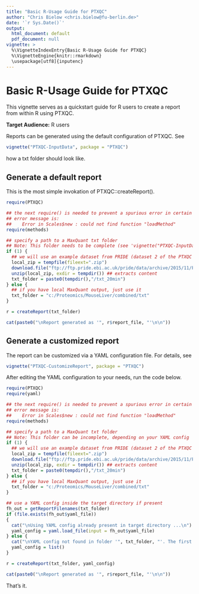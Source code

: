 ---
title: "Basic R-Usage Guide for PTXQC"
author: "Chris Bielow <chris.bielow@fu-berlin.de>"
date: '`r Sys.Date()`'
output:
  html_document: default
  pdf_document: null
vignette: >
  %\VignetteIndexEntry{Basic R-Usage Guide for PTXQC}
  %\VignetteEngine{knitr::rmarkdown}
  \usepackage[utf8]{inputenc}
---

# Basic R-Usage Guide for PTXQC

This vignette serves as a quickstart guide for R users to create a report
from within R using PTXQC.

**Target Audience:** R users

Reports can be generated using the default configuration of PTXQC. 
See
```{r, eval=FALSE}
vignette("PTXQC-InputData", package = "PTXQC")
```
how a txt folder should look like.

## Generate a default report 

This is the most simple invokation of PTXQC::createReport().

```{r, eval=TRUE}
require(PTXQC)

## the next require() is needed to prevent a spurious error in certain R versions (might be a bug in R or a package)
## error message is:
##    Error in Scales$new : could not find function "loadMethod"
require(methods)

## specify a path to a MaxQuant txt folder
## Note: This folder needs to be complete (see 'vignette("PTXQC-InputData", package = "PTXQC")')
if (1) {
  ## we will use an example dataset from PRIDE (dataset 2 of the PTXQC publication)
  local_zip = tempfile(fileext=".zip")
  download.file("ftp://ftp.pride.ebi.ac.uk/pride/data/archive/2015/11/PXD003133/txt_20min.zip", destfile = local_zip)
  unzip(local_zip, exdir = tempdir()) ## extracts content
  txt_folder = paste0(tempdir(),"/txt_20min")
} else {
  ## if you have local MaxQuant output, just use it
  txt_folder = "c:/Proteomics/MouseLiver/combined/txt"
}

r = createReport(txt_folder)

cat(paste0("\nReport generated as '", r$report_file, "'\n\n"))

```

## Generate a customized report

The report can be customized via a YAML configuration file.
For details, see

```{r, eval=FALSE}
vignette("PTXQC-CustomizeReport", package = "PTXQC")
```

After editing the YAML configuration to your needs, run the code below.

```{r, eval=FALSE}
require(PTXQC)
require(yaml)

## the next require() is needed to prevent a spurious error in certain R versions (might be a bug in R or a package)
## error message is:
##    Error in Scales$new : could not find function "loadMethod"
require(methods)

## specify a path to a MaxQuant txt folder
## Note: This folder can be incomplete, depending on your YAML config
if (1) {
  ## we will use an example dataset from PRIDE (dataset 2 of the PTXQC publication)
  local_zip = tempfile(fileext=".zip")
  download.file("ftp://ftp.pride.ebi.ac.uk/pride/data/archive/2015/11/PXD003133/txt_20min.zip", destfile = local_zip)
  unzip(local_zip, exdir = tempdir()) ## extracts content
  txt_folder = paste0(tempdir(),"/txt_20min")
} else {
  ## if you have local MaxQuant output, just use it
  txt_folder = "c:/Proteomics/MouseLiver/combined/txt"
}

## use a YAML config inside the target directory if present
fh_out = getReportFilenames(txt_folder)
if (file.exists(fh_out$yaml_file))
{
  cat("\nUsing YAML config already present in target directory ...\n")
  yaml_config = yaml.load_file(input = fh_out$yaml_file)
} else {
  cat("\nYAML config not found in folder '", txt_folder, "'. The first run of PTXQC will create one for you.", sep="")
  yaml_config = list()
}

r = createReport(txt_folder, yaml_config)

cat(paste0("\nReport generated as '", r$report_file, "'\n\n"))

```

That's it.


